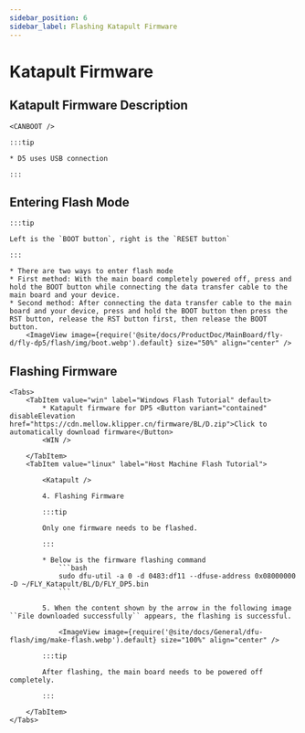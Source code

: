```yaml
---
sidebar_position: 6
sidebar_label: Flashing Katapult Firmware
---
```










# Katapult Firmware

## Katapult Firmware Description

    <CANBOOT />

    :::tip

    * D5 uses USB connection

    :::

## Entering Flash Mode

    :::tip

    Left is the `BOOT button`, right is the `RESET button`

    :::

    * There are two ways to enter flash mode
    * First method: With the main board completely powered off, press and hold the BOOT button while connecting the data transfer cable to the main board and your device.
    * Second method: After connecting the data transfer cable to the main board and your device, press and hold the BOOT button then press the RST button, release the RST button first, then release the BOOT button.
        <ImageView image={require('@site/docs/ProductDoc/MainBoard/fly-d/fly-dp5/flash/img/boot.webp').default} size="50%" align="center" />

## Flashing Firmware
    <Tabs>
        <TabItem value="win" label="Windows Flash Tutorial" default>
            * Katapult firmware for DP5 <Button variant="contained" disableElevation href="https://cdn.mellow.klipper.cn/firmware/BL/D.zip">Click to automatically download firmware</Button>
            <WIN />

        </TabItem>
        <TabItem value="linux" label="Host Machine Flash Tutorial">

            <Katapult />

            4. Flashing Firmware

            :::tip

            Only one firmware needs to be flashed.

            :::

            * Below is the firmware flashing command
                ```bash
                sudo dfu-util -a 0 -d 0483:df11 --dfuse-address 0x08000000 -D ~/FLY_Katapult/BL/D/FLY_DP5.bin
                ```

            5. When the content shown by the arrow in the following image ``File downloaded successfully`` appears, the flashing is successful.

                <ImageView image={require('@site/docs/General/dfu-flash/img/make-flash.webp').default} size="100%" align="center" />

            :::tip

            After flashing, the main board needs to be powered off completely.

            :::

        </TabItem>
    </Tabs>